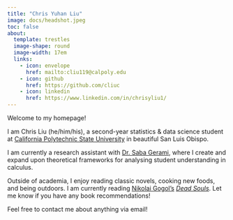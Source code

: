 ```yaml
---
title: "Chris Yuhan Liu"
image: docs/headshot.jpeg
toc: false
about: 
  template: trestles
  image-shape: round
  image-width: 17em
  links:
    - icon: envelope
      href: mailto:cliu119@calpoly.edu
    - icon: github
      href: https://github.com/cliuc
    - icon: linkedin
      href: https://www.linkedin.com/in/chrisyliu1/
---
```


Welcome to my homepage!

I am Chris Liu (he/him/his), a second-year statistics & data science student at [California Polytechnic State University](https://www.calpoly.edu/) in beautiful San Luis Obispo. 

I am currently a research assistant with [Dr. Saba Gerami](https://math.calpoly.edu/saba-gerami), where I create and expand upon theoretical frameworks for analysing student understanding in calculus.

Outside of academia, I enjoy reading classic novels, cooking new foods, and being outdoors. I am currently reading [Nikolai Gogol's](https://en.wikipedia.org/wiki/Nikolai_Gogol) *[Dead Souls](https://en.wikipedia.org/wiki/Dead_Souls)*. Let me know if you have any book recommendations!

Feel free to contact me about anything via email!